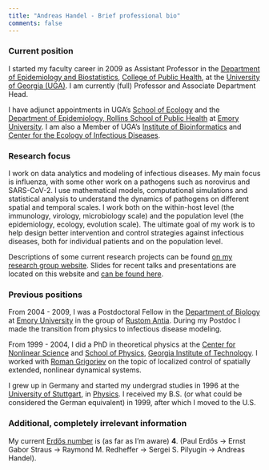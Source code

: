 ```yaml
---
title: "Andreas Handel - Brief professional bio"
comments: false
---
```




### Current position


I started my faculty career in 2009 as Assistant Professor in the [Department of Epidemiology and Biostatistics](http://www.publichealth.uga.edu/epibio/),
[College of Public Health](http://www.publichealth.uga.edu/), at the [University of Georgia (UGA)](http://www.uga.edu/). I am currently (full) Professor and Associate Department Head. 


I have adjunct appointments in UGA's [School of Ecology](https://www.ecology.uga.edu/directory/andreas-handel/) and the [Department of Epidemiology, Rollins School of Public Health](http://sph.emory.edu/faculty/profile/#AHANDEL) at [Emory University](http://www.emory.edu/). I am also a Member of UGA's [Institute of Bioinformatics](http://iob.uga.edu/faculty/) and [Center for the Ecology of Infectious Diseases](https://www.ceid.uga.edu/).


### Research focus

I work on data analytics and modeling of infectious diseases. My main focus is influenza, with some other work on a pathogens such as norovirus and SARS-CoV-2. I use mathematical models, computational simulations and statistical analysis to understand the dynamics of pathogens on different spatial and temporal scales. I work both on the within-host level (the immunology, virology, microbiology scale) and the population level (the epidemiology, ecology, evolution scale). The ultimate goal of my work is to help design better intervention and control strategies against infectious diseases, both for individual patients and on the population level.

Descriptions of some current research projects can be found [on my research group website](https://handelgroup.uga.edu/). Slides for recent talks and presentations are located on this website and [can be found here](https://www.andreashandel.com/presentations/).

### Previous positions

From 2004 - 2009, I was a Postdoctoral Fellow in the [Department of Biology](http://www.biology.emory.edu/) 
at [Emory University](http://www.emory.edu/) in the group of [Rustom Antia](http://www.biology.emory.edu/Antia/). During my Postdoc I made the transition from physics to infectious disease modeling. 

From 1999 - 2004, I did a PhD in theoretical physics at the [Center for Nonlinear Science](http://cns.physics.gatech.edu/) and 
[School of Physics](http://www.physics.gatech.edu/), [Georgia Institute of Technology](http://www.gatech.edu/). 
I worked with [Roman Grigoriev](http://www.cns.gatech.edu/~roman/) on the topic of localized control of spatially extended, nonlinear dynamical systems. 

I grew up in Germany and started my undergrad studies in 1996 at the [University of Stuttgart](http://www.uni-stuttgart.de/en/), in [Physics](https://www.f08.uni-stuttgart.de/en/physics/). I received my B.S. (or what could be considered the German equivalent) in 1999, after which I moved to the U.S.


### Additional, completely irrelevant information 

My current [Erdős number](http://en.wikipedia.org/wiki/Erd%C5%91s_number) is (as far as I'm aware) __4__. 
(Paul Erdős -> Ernst Gabor Straus -> Raymond M. Redheffer -> Sergei S. Pilyugin -> Andreas Handel).

